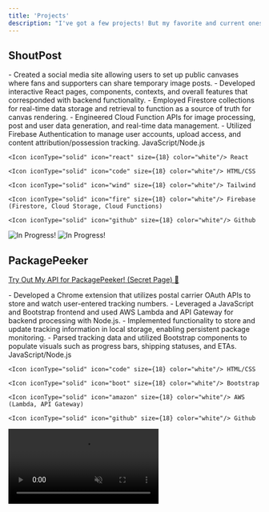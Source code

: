 ```yaml
---
title: 'Projects'
description: "I've got a few projects! But my favorite and current ones are..."
---
```



## ShoutPost 



<Tabs>
  <Tab title="Details">
    - Created a social media site allowing users to set up public canvases where fans and supporters can share temporary image posts.
    - Developed interactive React pages, components, contexts, and overall features that corresponded with backend functionality.
    - Employed Firestore collections for real-time data storage and retrieval to function as a source of truth for canvas rendering.
    - Engineered Cloud Function APIs for image processing, post and user data generation, and real-time data management.
    - Utilized Firebase Authentication to manage user accounts, upload access, and content attribution/possession tracking.
  </Tab>
  <Tab title="Technologies Used">
    <Icon iconType="solid" icon="node" size={18} color="white"/> JavaScript/Node.js

    <Icon iconType="solid" icon="react" size={18} color="white"/> React

    <Icon iconType="solid" icon="code" size={18} color="white"/> HTML/CSS

    <Icon iconType="solid" icon="wind" size={18} color="white"/> Tailwind

    <Icon iconType="solid" icon="fire" size={18} color="white"/> Firebase (Firestore, Cloud Storage, Cloud Functions)

    <Icon iconType="solid" icon="github" size={18} color="white"/> Github

  </Tab>
</Tabs>


<Accordion title="Preview">
  <img className="block dark:hidden" src="/images/shoutpost.png" alt="In Progress!" />
  <img className="hidden dark:block" src="/images/shoutpost.png" alt="In Progress!"/>
</Accordion>

## PackagePeeker  

<Note>[Try Out My API for PackagePeeker! (Secret Page) 👀](/post-)</Note>

<Tabs>
  <Tab title="Details">
    - Developed a Chrome extension that utilizes postal carrier OAuth APIs to store and watch user-entered tracking numbers.
    - Leveraged a JavaScript and Bootstrap frontend and used AWS Lambda and API Gateway for backend processing with Node.js.
    - Implemented functionality to store and update tracking information in local storage, enabling persistent package monitoring.
    - Parsed tracking data and utilized Bootstrap components to populate visuals such as progress bars, shipping statuses, and ETAs.
  </Tab>
  <Tab title="Technologies Used">
    <Icon iconType="solid" icon="node" size={18} color="white"/> JavaScript/Node.js

    <Icon iconType="solid" icon="code" size={18} color="white"/> HTML/CSS

    <Icon iconType="solid" icon="boot" size={18} color="white"/> Bootstrap
    
    <Icon iconType="solid" icon="amazon" size={18} color="white"/> AWS (Lambda, API Gateway)
    
    <Icon iconType="solid" icon="github" size={18} color="white"/> Github
  
  </Tab>
</Tabs>

<Accordion title="Preview" >
  <video autoplay loop muted controls>
    <source src="images/packpeekdemo.mp4" type="video/mp4"/>
  </video>
</Accordion>


